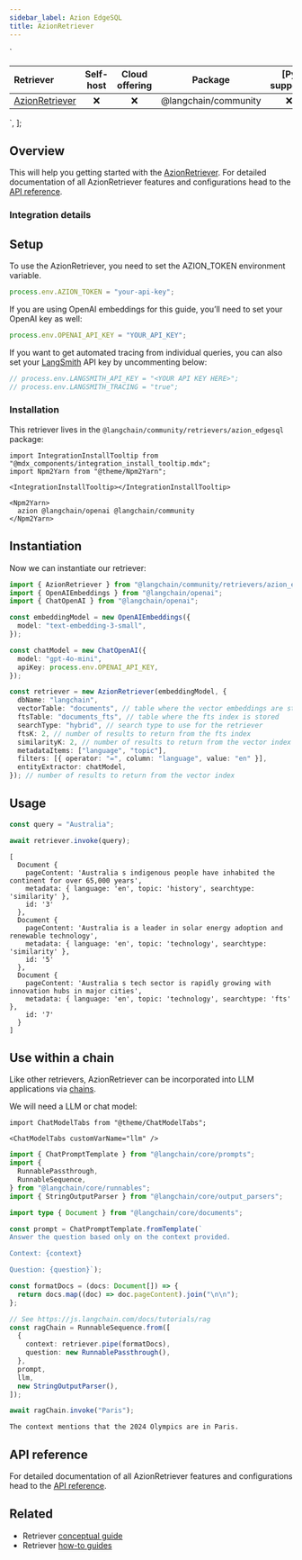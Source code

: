 ```yaml
---
sidebar_label: Azion EdgeSQL
title: AzionRetriever
---
```


  `
<table>
<colgroup>
<col style="width: 16%" />
<col style="width: 20%" />
<col style="width: 20%" />
<col style="width: 20%" />
<col style="width: 20%" />
</colgroup>
<thead>
<tr>
<th style="text-align: left;">Retriever</th>
<th style="text-align: center;">Self-host</th>
<th style="text-align: center;">Cloud offering</th>
<th style="text-align: center;">Package</th>
<th style="text-align: center;">[Py support]</th>
</tr>
</thead>
<tbody>
<tr>
<td style="text-align: left;"><a href="https://api.js.langchain.com/classes/_langchain_community.retrievers_azion_edgesql.AzionRetriever.html">AzionRetriever</a></td>
<td style="text-align: center;">❌</td>
<td style="text-align: center;">❌</td>
<td style="text-align: center;"><span class="citation" data-cites="langchain/community">@langchain/community</span></td>
<td style="text-align: center;">❌</td>
</tr>
</tbody>
</table>
`,
];

## Overview

This will help you getting started with the
[AzionRetriever](../../../docs/concepts/#retrievers). For detailed
documentation of all AzionRetriever features and configurations head to
the [API
reference](https://api.js.langchain.com/classes/_langchain_community.retrievers_azion_edgesql.AzionRetriever.html).

### Integration details

<div dangerouslySetInnerHTML={{ __html: quartoRawHtml[0] }} />

## Setup

To use the AzionRetriever, you need to set the AZION_TOKEN environment
variable.

```typescript
process.env.AZION_TOKEN = "your-api-key";
```

If you are using OpenAI embeddings for this guide, you’ll need to set
your OpenAI key as well:

```typescript
process.env.OPENAI_API_KEY = "YOUR_API_KEY";
```

If you want to get automated tracing from individual queries, you can
also set your [LangSmith](https://docs.smith.langchain.com/) API key by
uncommenting below:

```typescript
// process.env.LANGSMITH_API_KEY = "<YOUR API KEY HERE>";
// process.env.LANGSMITH_TRACING = "true";
```

### Installation

This retriever lives in the
`@langchain/community/retrievers/azion_edgesql` package:

```mdx-code-block
import IntegrationInstallTooltip from "@mdx_components/integration_install_tooltip.mdx";
import Npm2Yarn from "@theme/Npm2Yarn";

<IntegrationInstallTooltip></IntegrationInstallTooltip>

<Npm2Yarn>
  azion @langchain/openai @langchain/community
</Npm2Yarn>
```

## Instantiation

Now we can instantiate our retriever:

```typescript
import { AzionRetriever } from "@langchain/community/retrievers/azion_edgesql";
import { OpenAIEmbeddings } from "@langchain/openai";
import { ChatOpenAI } from "@langchain/openai";

const embeddingModel = new OpenAIEmbeddings({
  model: "text-embedding-3-small",
});

const chatModel = new ChatOpenAI({
  model: "gpt-4o-mini",
  apiKey: process.env.OPENAI_API_KEY,
});

const retriever = new AzionRetriever(embeddingModel, {
  dbName: "langchain",
  vectorTable: "documents", // table where the vector embeddings are stored
  ftsTable: "documents_fts", // table where the fts index is stored
  searchType: "hybrid", // search type to use for the retriever
  ftsK: 2, // number of results to return from the fts index
  similarityK: 2, // number of results to return from the vector index
  metadataItems: ["language", "topic"],
  filters: [{ operator: "=", column: "language", value: "en" }],
  entityExtractor: chatModel,
}); // number of results to return from the vector index
```

## Usage

```typescript
const query = "Australia";

await retriever.invoke(query);
```

```text
[
  Document {
    pageContent: 'Australia s indigenous people have inhabited the continent for over 65,000 years',
    metadata: { language: 'en', topic: 'history', searchtype: 'similarity' },
    id: '3'
  },
  Document {
    pageContent: 'Australia is a leader in solar energy adoption and renewable technology',
    metadata: { language: 'en', topic: 'technology', searchtype: 'similarity' },
    id: '5'
  },
  Document {
    pageContent: 'Australia s tech sector is rapidly growing with innovation hubs in major cities',
    metadata: { language: 'en', topic: 'technology', searchtype: 'fts' },
    id: '7'
  }
]
```

## Use within a chain

Like other retrievers, AzionRetriever can be incorporated into LLM
applications via [chains](../../../docs/how_to/sequence/).

We will need a LLM or chat model:

```mdx-code-block
import ChatModelTabs from "@theme/ChatModelTabs";

<ChatModelTabs customVarName="llm" />
```

```typescript
import { ChatPromptTemplate } from "@langchain/core/prompts";
import {
  RunnablePassthrough,
  RunnableSequence,
} from "@langchain/core/runnables";
import { StringOutputParser } from "@langchain/core/output_parsers";

import type { Document } from "@langchain/core/documents";

const prompt = ChatPromptTemplate.fromTemplate(`
Answer the question based only on the context provided.

Context: {context}

Question: {question}`);

const formatDocs = (docs: Document[]) => {
  return docs.map((doc) => doc.pageContent).join("\n\n");
};

// See https://js.langchain.com/docs/tutorials/rag
const ragChain = RunnableSequence.from([
  {
    context: retriever.pipe(formatDocs),
    question: new RunnablePassthrough(),
  },
  prompt,
  llm,
  new StringOutputParser(),
]);
```

```typescript
await ragChain.invoke("Paris");
```

```text
The context mentions that the 2024 Olympics are in Paris.
```

## API reference

For detailed documentation of all AzionRetriever features and
configurations head to the [API
reference](https://api.js.langchain.com/classes/_langchain_community.retrievers_azion_edgesql.AzionRetriever.html).

## Related

- Retriever [conceptual guide](/docs/concepts/#retrievers)
- Retriever [how-to guides](/docs/how_to/#retrievers)
